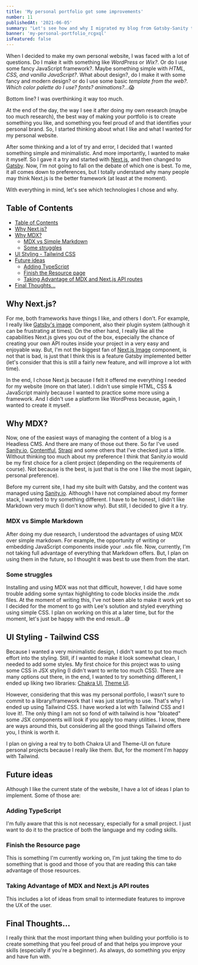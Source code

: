 ```yaml
---
title: 'My personal portfolio got some improvements'
number: 11
publishedAt: '2021-06-05'
summary: "Let's see how and why I migrated my blog from Gatsby-Sanity to Next-MDX."
banner: 'my-personal-portfolio_rcgxql'
isFeatured: false
---
```


When I decided to make my own personal website, I was faced with a lot of questions. Do I make it with something like *WordPress* or *Wix?*. Or do I use some fancy JavaScript framework?. Maybe something simple with *HTML, CSS, and vanilla JavaScript?*. What about design?, do I make it with some fancy and modern design? or do I use some basic *template from the web?. Which color palette do I use? fonts? animations?...*😱

Bottom line? I was overthinking it way too much.

At the end of the day, the way I see it after doing my own research (maybe too much research), the best way of making your portfolio is to create something you like, and something you feel proud of and that identifies your personal brand. So, I started thinking about what I like and what I wanted for my personal website.

After some thinking and a lot of try and error, I decided that I wanted something simple and minimalistic. And more importantly, I wanted to make it myself. So I gave it a try and started with [Next.js](https://nextjs.org/), and then changed to [Gatsby](https://www.gatsbyjs.com/). Now, I'm not going to fall on the debate of which one is best. To me, it all comes down to preferences, but I totally understand why many people may think Next.js is the better framework (at least at the moment).

With everything in mind, let's see which technologies I chose and why.

## Table of Contents
- [Table of Contents](#table-of-contents)
- [Why Next.js?](#why-nextjs)
- [Why MDX?](#why-mdx)
  - [MDX vs Simple Markdown](#mdx-vs-simple-markdown)
  - [Some struggles](#some-struggles)
- [UI Styling - Tailwind CSS](#ui-styling---tailwind-css)
- [Future ideas](#future-ideas)
  - [Adding TypeScript](#adding-typescript)
  - [Finish the Resource page](#finish-the-resource-page)
  - [Taking Advantage of MDX and Next.js API routes](#taking-advantage-of-mdx-and-nextjs-api-routes)
- [Final Thoughts...](#final-thoughts)

## Why Next.js?

For me, both frameworks have things I like, and others I don't. For example, I really like [Gatsby's image](https://www.gatsbyjs.com/plugins/gatsby-image/) component, also their plugin system (although it can be frustrating at times). On the other hand, I really like all the capabilities Next.js gives you out of the box, especially the chance of creating your own API routes inside your project in a very easy and enjoyable way. But, I'm not the biggest fan of [Next.js Image](https://nextjs.org/docs/api-reference/next/image) component, is not that is bad, is just that I think this is a feature Gatsby implemented better (let's consider that this is still a fairly new feature, and will improve a lot with time).

In the end, I chose Next.js because I felt it offered me everything I needed for my website (more on that later). I didn't use simple HTML, CSS & JavaScript mainly because I wanted to practice some more using a framework. And I didn't use a platform like WordPress because, again, I wanted to create it myself. 


## Why MDX?

Now, one of the easiest ways of managing the content of a blog is a Headless CMS. And there are many of those out there. So far I've used [Sanity.io](https://www.sanity.io/), [Contentful](https://www.contentful.com/), [Strapi](https://strapi.io/) and some others that I've checked just a little. Without thinking too much about my preference I think that Sanity.io would be my first choice for a client project (depending on the requirements of course). Not because is the best, is just that is the one I like the most (again, personal preference).

Before my current site, I had my site built with Gatsby, and the content was managed using [Sanity.io](https://www.sanity.io/). Although I have not complained about my former stack, I wanted to try something different. I have to be honest, I didn't like Markdown very much (I don't know why). But still, I decided to give it a try.

### MDX vs Simple Markdown

After doing my due research, I understood the advantages of using MDX over simple markdown. For example, the opportunity of writing or embedding JavaScript components inside your `.mdx` file. Now, currently, I'm not taking full advantage of everything that Markdown offers. But, I plan on using them in the future, so I thought it was best to use them from the start.

### Some struggles

Installing and using MDX was not that difficult, however, I did have some trouble adding some syntax highlighting to code blocks inside the .mdx files. At the moment of writing this, I've not been able to make it work yet so I decided for the moment to go with Lee's solution and styled everything using simple CSS. I plan on working on this at a later time, but for the moment, let's just be happy with the end result...😅

## UI Styling - Tailwind CSS

Because I wanted a very minimalistic design, I didn't want to put too much effort into the styling. Still, if I wanted to make it look somewhat clean, I needed to add some styles. My first choice for this project was to using some CSS in JSX styling (I didn't want to write too much CSS). There are many options out there, in the end, I wanted to try something different, I ended up liking two libraries: [Chakra UI](https://chakra-ui.com/), [Theme UI](https://theme-ui.com/getting-started/). 

However, considering that this was my personal portfolio, I wasn't sure to commit to a library/framework that I was just starting to use. That's why I ended up using Tailwind CSS. I have worked a lot with Tailwind CSS and I love it!. The only thing I am not so fond of with tailwind is how "bloated" some JSX components will look if you apply too many utilities. I know, there are ways around this, but considering all the good things Tailwind offers you, I think is worth it.

I plan on giving a real try to both Chakra UI and Theme-UI on future personal projects because I really like them. But, for the moment I'm happy with Tailwind.

## Future ideas

Although I like the current state of the website, I have a lot of ideas I plan to implement. Some of those are:

### Adding TypeScript

I'm fully aware that this is not necessary, especially for a small project. I just want to do it to the practice of both the language and my coding skills.

### Finish the Resource page

This is something I'm currently working on, I'm just taking the time to do something that is good and those of you that are reading this can take advantage of those resources.

### Taking Advantage of MDX and Next.js API routes

This includes a lot of ideas from small to intermediate features to improve the UX of the user.

## Final Thoughts...

I really think that the most important thing when building your portfolio is to create something that you feel proud of and that helps you improve your skills (especially if you're a beginner). As always, do something you enjoy and have fun with.
